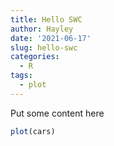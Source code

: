 ```yaml
---
title: Hello SWC
author: Hayley
date: '2021-06-17'
slug: hello-swc
categories:
  - R
tags:
  - plot
---
```


Put some content here

```r
plot(cars)
```

